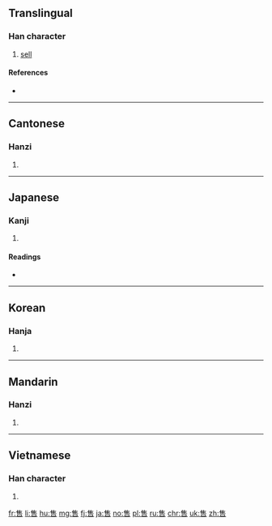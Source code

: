 ==Translingual==

===Han character===
{{Han char|rn=30|rad=口|as=08|sn=11|four=20601|canj=OGR|ids=⿱隹口}}

# [[sell]]

====References====
* {{Han ref|kx=0193.150|dkj=03760|dj=0413.160|hdz=10642.060|uh=552E|ud=21806|bh=B0E2|bd=45282}}

----

==Cantonese==

===Hanzi===
{{yue-hanzi|jyut=|y=sau6}}

# {{defn|lang=yue|sort=口08}}

----

==Japanese==

===Kanji===
{{ja-kanji|grade=|rs=口08}}

# {{defn|lang=ja|sort=口08}}

====Readings====
* {{ja-readings|on=[[しゅう]] (shū)|kun=[[うる]] (uru)}}

----

==Korean==

===Hanja===
{{ko-hanja|hangeul=수|rv=su|mr=su}}

# {{defn|lang=ko|sort=口08}}

----

==Mandarin==

===Hanzi===
{{cmn-hanzi|pin=[[shòu]] ([[shou4]])|wg=shou<sup>4</sup>}}

# {{defn|lang=cmn|sort=口08}}

----

==Vietnamese==

===Han character===
{{vi-hantu|[[thụ]]|rs=口08}}

# {{defn|lang=vi|sort=口08}}

[[fr:售]]
[[li:售]]
[[hu:售]]
[[mg:售]]
[[fj:售]]
[[ja:售]]
[[no:售]]
[[pl:售]]
[[ru:售]]
[[chr:售]]
[[uk:售]]
[[zh:售]]